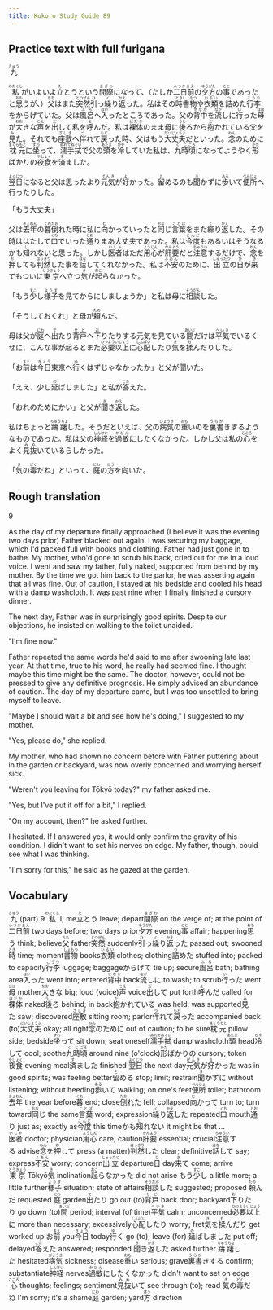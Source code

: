 ```yaml
---
title: Kokoro Study Guide 89
---
```


## Practice text with full furigana

<p>
<ruby><rb>九</rb><rt>きゅう</rt></ruby>
</p>

<p>
<ruby><rb>私</rb><rt>わたくし</rt></ruby>がいよいよ<ruby><rb>立</rb><rt>た</rt></ruby>とうという<ruby><rb>間際</rb><rt>まぎわ</rt></ruby>になって、（たしか<ruby><rb>二日前</rb><rt>ふつかまえ</rt></ruby>の<ruby><rb>夕方</rb><rt>ゆうがた</rt></ruby>の<ruby><rb>事</rb><rt>こと</rt></ruby>であったと<ruby><rb>思</rb><rt>おも</rt></ruby>うが、）<ruby><rb>父</rb><rt>ちち</rt></ruby>はまた<ruby><rb>突然</rb><rt>とつぜん</rt></ruby><ruby><rb>引</rb><rt>ひ</rt></ruby>っ<ruby><rb>繰</rb><rt>く</rt></ruby>り<ruby><rb>返</rb><rt>かえ</rt></ruby>った。私はその<ruby><rb>時</rb><rt>とき</rt></ruby><ruby><rb>書物</rb><rt>しょもつ</rt></ruby>や<ruby><rb>衣類</rb><rt>いるい</rt></ruby>を<ruby><rb>詰</rb><rt>つ</rt></ruby>めた<ruby><rb>行李</rb><rt>こうり</rt></ruby>をからげていた。父は<ruby><rb>風呂</rb><rt>ふろ</rt></ruby>へ<ruby><rb>入</rb><rt>はい</rt></ruby>ったところであった。父の<ruby><rb>背中</rb><rt>せなか</rt></ruby>を<ruby><rb>流</rb><rt>なが</rt></ruby>しに<ruby><rb>行</rb><rt>い</rt></ruby>った<ruby><rb>母</rb><rt>はは</rt></ruby>が<ruby><rb>大</rb><rt>おお</rt></ruby>きな<ruby><rb>声</rb><rt>こえ</rt></ruby>を<ruby><rb>出</rb><rt>だ</rt></ruby>して私を<ruby><rb>呼</rb><rt>よ</rt></ruby>んだ。私は<ruby><rb>裸体</rb><rt>はだか</rt></ruby>のまま母に<ruby><rb>後</rb><rt>うし</rt></ruby>ろから<ruby><rb>抱</rb><rt>だ</rt></ruby>かれている父を<ruby><rb>見</rb><rt>み</rt></ruby>た。それでも<ruby><rb>座敷</rb><rt>ざしき</rt></ruby>へ<ruby><rb>伴</rb><rt>つ</rt></ruby>れて<ruby><rb>戻</rb><rt>もど</rt></ruby>った時、父はもう<ruby><rb>大丈夫</rb><rt>だいじょうぶ</rt></ruby>だといった。<ruby><rb>念</rb><rt>ねん</rt></ruby>のために<ruby><rb>枕元</rb><rt>まくらもと</rt></ruby>に<ruby><rb>坐</rb><rt>すわ</rt></ruby>って、<ruby><rb>濡</rb><rt>ぬれ</rt></ruby><ruby><rb>手拭</rb><rt>てぬぐい</rt></ruby>で父の<ruby><rb>頭</rb><rt>あたま</rt></ruby>を<ruby><rb>冷</rb><rt>ひや</rt></ruby>していた私は、<ruby><rb>九時</rb><rt>くじ</rt></ruby><ruby><rb>頃</rb><rt>ごろ</rt></ruby>になってようやく<ruby><rb>形</rb><rt>かた</rt></ruby>ばかりの<ruby><rb>夜食</rb><rt>やしょく</rt></ruby>を<ruby><rb>済</rb><rt>す</rt></ruby>ました。
</p>

<p>
<ruby><rb>翌日</rb><rt>よくじつ</rt></ruby>になると父は思ったより<ruby><rb>元気</rb><rt>げんき</rt></ruby>が<ruby><rb>好</rb><rt>よ</rt></ruby>かった。<ruby><rb>留</rb><rt>と</rt></ruby>めるのも<ruby><rb>聞</rb><rt>き</rt></ruby>かずに<ruby><rb>歩</rb><rt>ある</rt></ruby>いて<ruby><rb>便所</rb><rt>べんじょ</rt></ruby>へ行ったりした。
</p>

<p>「もう大丈夫」</p>
<p>
父は<ruby><rb>去年</rb><rt>きょねん</rt></ruby>の<ruby><rb>暮</rb><rt>くれ</rt></ruby><ruby><rb>倒</rb><rt>たお</rt></ruby>れた時に私に<ruby><rb>向</rb><rt>む</rt></ruby>かっていったと<ruby><rb>同</rb><rt>おな</rt></ruby>じ<ruby><rb>言葉</rb><rt>ことば</rt></ruby>をまた<ruby><rb>繰</rb><rt>く</rt></ruby>り<ruby><rb>返</rb><rt>かえ</rt></ruby>した。その時ははたして<ruby><rb>口</rb><rt>くち</rt></ruby>でいった<ruby><rb>通</rb><rt>とお</rt></ruby>りまあ大丈夫であった。私は<ruby><rb>今度</rb><rt>こんど</rt></ruby>もあるいはそうなるかも<ruby><rb>知</rb><rt>し</rt></ruby>れないと思った。しかし<ruby><rb>医者</rb><rt>いしゃ</rt></ruby>はただ<ruby><rb>用心</rb><rt>ようじん</rt></ruby>が<ruby><rb>肝要</rb><rt>かんよう</rt></ruby>だと<ruby><rb>注意</rb><rt>ちゅうい</rt></ruby>するだけで、<ruby><rb>念</rb><rt>ねん</rt></ruby>を<ruby><rb>押</rb><rt>お</rt></ruby>しても<ruby><rb>判然</rb><rt>はっきり</rt></ruby>した事を<ruby><rb>話</rb><rt>はな</rt></ruby>してくれなかった。私は<ruby><rb>不安</rb><rt>ふあん</rt></ruby>のために、<ruby><rb>出立</rb><rt>しゅったつ</rt></ruby>の<ruby><rb>日</rb><rt>ひ</rt></ruby>が<ruby><rb>来</rb><rt>き</rt></ruby>てもついに<ruby><rb>東京</rb><rt>とうきょう</rt></ruby>へ立つ<ruby><rb>気</rb><rt>き</rt></ruby>が<ruby><rb>起</rb><rt>おこ</rt></ruby>らなかった。
</p>

<p>
「もう<ruby><rb>少</rb><rt>すこ</rt></ruby>し<ruby><rb>様子</rb><rt>ようす</rt></ruby>を見てからにしましょうか」と私は母に<ruby><rb>相談</rb><rt>そうだん</rt></ruby>した。
</p>

<p>
「そうしておくれ」と母が<ruby><rb>頼</rb><rt>たの</rt></ruby>んだ。
</p>

<p>
母は父が<ruby><rb>庭</rb><rt>にわ</rt></ruby>へ<ruby><rb>出</rb><rt>で</rt></ruby>たり<ruby><rb>背戸</rb><rt>せど</rt></ruby>へ<ruby><rb>下</rb><rt>お</rt></ruby>りたりする元気を見ている<ruby><rb>間</rb><rt>あいだ</rt></ruby>だけは<ruby><rb>平気</rb><rt>へいき</rt></ruby>でいるくせに、こんな事が起るとまた<ruby><rb>必要</rb><rt>ひつよう</rt></ruby><ruby><rb>以上</rb><rt>いじょう</rt></ruby>に<ruby><rb>心配</rb><rt>しんぱい</rt></ruby>したり<ruby><rb>気</rb><rt>き</rt></ruby>を<ruby><rb>揉</rb><rt>も</rt></ruby>んだりした。
</p>

<p>
「お<ruby><rb>前</rb><rt>まえ</rt></ruby>は<ruby><rb>今日</rb><rt>きょう</rt></ruby>東京へ<ruby><rb>行</rb><rt>ゆ</rt></ruby>くはずじゃなかったか」と父が聞いた。
</p>

<p>
「ええ、少し<ruby><rb>延</rb><rt>の</rt></ruby>ばしました」と私が<ruby><rb>答</rb><rt>こた</rt></ruby>えた。
</p>

<p>
「おれのためにかい」と父が<ruby><rb>聞</rb><rt>き</rt></ruby>き<ruby><rb>返</rb><rt>かえ</rt></ruby>した。
</p>

<p>
私はちょっと<ruby><rb>躊躇</rb><rt>ちゅうちょ</rt></ruby>した。そうだといえば、父の<ruby><rb>病気</rb><rt>びょうき</rt></ruby>の<ruby><rb>重</rb><rt>おも</rt></ruby>いのを<ruby><rb>裏書</rb><rt>うらが</rt></ruby>きするようなものであった。私は父の<ruby><rb>神経</rb><rt>しんけい</rt></ruby>を<ruby><rb>過敏</rb><rt>かびん</rt></ruby>にしたくなかった。しかし父は私の<ruby><rb>心</rb><rt>こころ</rt></ruby>をよく<ruby><rb>見抜</rb><rt>みぬ</rt></ruby>いているらしかった。
</p>

<p>
「<ruby><rb>気</rb><rt>き</rt></ruby>の<ruby><rb>毒</rb><rt>どく</rt></ruby>だね」といって、<ruby><rb>庭</rb><rt>にわ</rt></ruby>の<ruby><rb>方</rb><rt>ほう</rt></ruby>を向いた。
</p>


## Rough translation

9

As the day of my departure finally approached (I believe it was the evening two days prior) Father blacked out again. I was securing my baggage, which I'd packed full with books and clothing. Father had just gone in to bathe. My mother, who'd gone to scrub his back, cried out for me in a loud voice. I went and saw my father, fully naked, supported from behind by my mother. By the time we got him back to the parlor, he was asserting again that all was fine. Out of caution, I stayed at his bedside and cooled his head with a damp washcloth. It was past nine when I finally finished a cursory dinner.

The next day, Father was in surprisingly good spirits. Despite our objections, he insisted on walking to the toilet unaided.

"I'm fine now."

Father repeated the same words he'd said to me after swooning late last year. At that time, true to his word, he really had seemed fine. I thought maybe this time might be the same. The doctor, however, could not be pressed to give any definitive prognosis. He simply advised an abundance of caution. The day of my departure came, but I was too unsettled to bring myself to leave.

"Maybe I should wait a bit and see how he's doing," I suggested to my mother.

"Yes, please do," she replied.

My mother, who had shown no concern before with Father puttering about in the garden or backyard, was now overly concerned and worrying herself sick.

"Weren't you leaving for Tōkyō today?" my father asked me.

"Yes, but I've put it off for a bit," I replied.

"On my account, then?" he asked further.

I hesitated. If I answered yes, it would only confirm the gravity of his condition. I didn't want to set his nerves on edge. My father, though, could see what I was thinking.

"I'm sorry for this," he said as he gazed at the garden.    


## Vocabulary

<p>
<span class="vocabstudy"><ruby><rb>九</rb><rt>きゅう</rt></ruby>&nbsp;(part) 9</span>
<span class="vocabstudy"><ruby><rb>私</rb><rt>わたくし</rt></ruby>&nbsp;I; me</span><span class="vocabstudy"><ruby><rb>立</rb><rt>た</rt></ruby>とう&nbsp;leave; depart</span><span class="vocabstudy"><ruby><rb>間際</rb><rt>まぎわ</rt></ruby>&nbsp;on the verge of; at the point of</span><span class="vocabstudy"><ruby><rb>二日前</rb><rt>ふつかまえ</rt></ruby>&nbsp;two days before; two days prior</span><span class="vocabstudy"><ruby><rb>夕方</rb><rt>ゆうがた</rt></ruby>&nbsp;evening</span><span class="vocabstudy"><ruby><rb>事</rb><rt>こと</rt></ruby>&nbsp;affair; happening</span><span class="vocabstudy"><ruby><rb>思</rb><rt>おも</rt></ruby>う&nbsp;think; believe</span><span class="vocabstudy"><ruby><rb>父</rb><rt>ちち</rt></ruby>&nbsp;father</span><span class="vocabstudy"><ruby><rb>突然</rb><rt>とつぜん</rt></ruby>&nbsp;suddenly</span><span class="vocabstudy"><ruby><rb>引</rb><rt>ひ</rt></ruby>っ<ruby><rb>繰</rb><rt>く</rt></ruby>り<ruby><rb>返</rb><rt>かえ</rt></ruby>った&nbsp;passed out; swooned</span><span class="vocabstudy"><ruby><rb>時</rb><rt>とき</rt></ruby>&nbsp;time; moment</span><span class="vocabstudy"><ruby><rb>書物</rb><rt>しょもつ</rt></ruby>&nbsp;books</span><span class="vocabstudy"><ruby><rb>衣類</rb><rt>いるい</rt></ruby>&nbsp;clothes; clothing</span><span class="vocabstudy"><ruby><rb>詰</rb><rt>つ</rt></ruby>めた&nbsp;stuffed into; packed to capacity</span><span class="vocabstudy"><ruby><rb>行李</rb><rt>こうり</rt></ruby>&nbsp;luggage; baggage</span><span class="vocabstudy">からげて&nbsp;tie up; secure</span><span class="vocabstudy"><ruby><rb>風呂</rb><rt>ふろ</rt></ruby>&nbsp;bath; bathing area</span><span class="vocabstudy"><ruby><rb>入</rb><rt>はい</rt></ruby>った&nbsp;went into; entered</span><span class="vocabstudy"><ruby><rb>背中</rb><rt>せなか</rt></ruby>&nbsp;back</span><span class="vocabstudy"><ruby><rb>流</rb><rt>なが</rt></ruby>しに&nbsp;to wash; to scrub</span><span class="vocabstudy"><ruby><rb>行</rb><rt>い</rt></ruby>った&nbsp;went</span><span class="vocabstudy"><ruby><rb>母</rb><rt>はは</rt></ruby>&nbsp;mother</span><span class="vocabstudy"><ruby><rb>大</rb><rt>おお</rt></ruby>きな&nbsp;big; loud (voice)</span><span class="vocabstudy"><ruby><rb>声</rb><rt>こえ</rt></ruby>&nbsp;voice</span><span class="vocabstudy"><ruby><rb>出</rb><rt>だ</rt></ruby>して&nbsp;put forth</span><span class="vocabstudy"><ruby><rb>呼</rb><rt>よ</rt></ruby>んだ&nbsp;called for</span><span class="vocabstudy"><ruby><rb>裸体</rb><rt>はだか</rt></ruby>&nbsp;naked</span><span class="vocabstudy"><ruby><rb>後</rb><rt>うし</rt></ruby>ろ&nbsp;behind; in back</span><span class="vocabstudy"><ruby><rb>抱</rb><rt>だ</rt></ruby>かれている&nbsp;was held; was supported</span><span class="vocabstudy"><ruby><rb>見</rb><rt>み</rt></ruby>た&nbsp;saw; discovered</span><span class="vocabstudy"><ruby><rb>座敷</rb><rt>ざしき</rt></ruby>&nbsp;sitting room; parlor</span><span class="vocabstudy"><ruby><rb>伴</rb><rt>つ</rt></ruby>れて<ruby><rb>戻</rb><rt>もど</rt></ruby>った&nbsp;accompanied back (to)</span><span class="vocabstudy"><ruby><rb>大丈夫</rb><rt>だいじょうぶ</rt></ruby>&nbsp;okay; all right</span><span class="vocabstudy"><ruby><rb>念</rb><rt>ねん</rt></ruby>のために&nbsp;out of caution; to be sure</span><span class="vocabstudy"><ruby><rb>枕元</rb><rt>まくらもと</rt></ruby>&nbsp;pillow side; bedside</span><span class="vocabstudy"><ruby><rb>坐</rb><rt>すわ</rt></ruby>って&nbsp;sit down; seat oneself</span><span class="vocabstudy"><ruby><rb>濡</rb><rt>ぬれ</rt></ruby><ruby><rb>手拭</rb><rt>てぬぐい</rt></ruby>&nbsp;damp washcloth</span><span class="vocabstudy"><ruby><rb>頭</rb><rt>あたま</rt></ruby>&nbsp;head</span><span class="vocabstudy"><ruby><rb>冷</rb><rt>ひや</rt></ruby>して&nbsp;cool; soothe</span><span class="vocabstudy"><ruby><rb>九時</rb><rt>くじ</rt></ruby><ruby><rb>頃</rb><rt>ごろ</rt></ruby>&nbsp;around nine (o'clock)</span><span class="vocabstudy"><ruby><rb>形</rb><rt>かた</rt></ruby>ばかりの&nbsp;cursory; token</span><span class="vocabstudy"><ruby><rb>夜食</rb><rt>やしょく</rt></ruby>&nbsp;evening meal</span><span class="vocabstudy"><ruby><rb>済</rb><rt>す</rt></ruby>ました&nbsp;finished</span>
<span class="vocabstudy"><ruby><rb>翌日</rb><rt>よくじつ</rt></ruby>&nbsp;the next day</span><span class="vocabstudy"><ruby><rb>元気</rb><rt>げんき</rt></ruby>が<ruby><rb>好</rb><rt>よ</rt></ruby>かった&nbsp;was in good spirits; was feeling better</span><span class="vocabstudy"><ruby><rb>留</rb><rt>と</rt></ruby>める&nbsp;stop; limit; restrain</span><span class="vocabstudy"><ruby><rb>聞</rb><rt>き</rt></ruby>かずに&nbsp;without listening; without heeding</span><span class="vocabstudy"><ruby><rb>歩</rb><rt>ある</rt></ruby>いて&nbsp;walking; on one's feet</span><span class="vocabstudy"><ruby><rb>便所</rb><rt>べんじょ</rt></ruby>&nbsp;toilet; bathroom</span>
<span class="vocabstudy"><ruby><rb>去年</rb><rt>きょねん</rt></ruby>&nbsp;the year before</span><span class="vocabstudy"><ruby><rb>暮</rb><rt>くれ</rt></ruby>&nbsp;end; close</span><span class="vocabstudy"><ruby><rb>倒</rb><rt>たお</rt></ruby>れた&nbsp;fell; collapsed</span><span class="vocabstudy"><ruby><rb>向</rb><rt>む</rt></ruby>かって&nbsp;turn to; turn toward</span><span class="vocabstudy"><ruby><rb>同</rb><rt>おな</rt></ruby>じ&nbsp;the same</span><span class="vocabstudy"><ruby><rb>言葉</rb><rt>ことば</rt></ruby>&nbsp;word; expression</span><span class="vocabstudy"><ruby><rb>繰</rb><rt>く</rt></ruby>り<ruby><rb>返</rb><rt>かえ</rt></ruby>した&nbsp;repeated</span><span class="vocabstudy"><ruby><rb>口</rb><rt>くち</rt></ruby>&nbsp;mouth</span><span class="vocabstudy"><ruby><rb>通</rb><rt>とお</rt></ruby>り&nbsp;just as; exactly as</span><span class="vocabstudy"><ruby><rb>今度</rb><rt>こんど</rt></ruby>&nbsp;this time</span><span class="vocabstudy">かも<ruby><rb>知</rb><rt>し</rt></ruby>れない&nbsp;it might be that ...</span><span class="vocabstudy"><ruby><rb>医者</rb><rt>いしゃ</rt></ruby>&nbsp;doctor; physician</span><span class="vocabstudy"><ruby><rb>用心</rb><rt>ようじん</rt></ruby>&nbsp;care; caution</span><span class="vocabstudy"><ruby><rb>肝要</rb><rt>かんよう</rt></ruby>&nbsp;essential; crucial</span><span class="vocabstudy"><ruby><rb>注意</rb><rt>ちゅうい</rt></ruby>する&nbsp;advise</span><span class="vocabstudy"><ruby><rb>念</rb><rt>ねん</rt></ruby>を<ruby><rb>押</rb><rt>お</rt></ruby>して&nbsp;press (a matter)</span><span class="vocabstudy"><ruby><rb>判然</rb><rt>はっきり</rt></ruby>した&nbsp;clear; definitive</span><span class="vocabstudy"><ruby><rb>話</rb><rt>はな</rt></ruby>して&nbsp;say; express</span><span class="vocabstudy"><ruby><rb>不安</rb><rt>ふあん</rt></ruby>&nbsp;worry; concern</span><span class="vocabstudy"><ruby><rb>出立</rb><rt>しゅったつ</rt></ruby>&nbsp;departure</span><span class="vocabstudy"><ruby><rb>日</rb><rt>ひ</rt></ruby>&nbsp;day</span><span class="vocabstudy"><ruby><rb>来</rb><rt>き</rt></ruby>て&nbsp;come; arrive</span><span class="vocabstudy"><ruby><rb>東京</rb><rt>とうきょう</rt></ruby>&nbsp;Tōkyō</span><span class="vocabstudy"><ruby><rb>気</rb><rt>き</rt></ruby>&nbsp;inclination</span><span class="vocabstudy"><ruby><rb>起</rb><rt>おこ</rt></ruby>らなかった&nbsp;did not arise</span>
<span class="vocabstudy">もう<ruby><rb>少</rb><rt>すこ</rt></ruby>し&nbsp;a little more; a little further</span><span class="vocabstudy"><ruby><rb>様子</rb><rt>ようす</rt></ruby>&nbsp;situation; state of affairs</span><span class="vocabstudy"><ruby><rb>相談</rb><rt>そうだん</rt></ruby>した&nbsp;suggested; proposed</span>
<span class="vocabstudy"><ruby><rb>頼</rb><rt>たの</rt></ruby>んだ&nbsp;requested</span>
<span class="vocabstudy"><ruby><rb>庭</rb><rt>にわ</rt></ruby>&nbsp;garden</span><span class="vocabstudy"><ruby><rb>出</rb><rt>で</rt></ruby>たり&nbsp;go out (to)</span><span class="vocabstudy"><ruby><rb>背戸</rb><rt>せど</rt></ruby>&nbsp;back door; backyard</span><span class="vocabstudy"><ruby><rb>下</rb><rt>お</rt></ruby>りたり&nbsp;go down (to)</span><span class="vocabstudy"><ruby><rb>間</rb><rt>あいだ</rt></ruby>&nbsp;period; interval (of time)</span><span class="vocabstudy"><ruby><rb>平気</rb><rt>へいき</rt></ruby>&nbsp;calm; unconcerned</span><span class="vocabstudy"><ruby><rb>必要</rb><rt>ひつよう</rt></ruby><ruby><rb>以上</rb><rt>いじょう</rt></ruby>に&nbsp;more than necessary; excessively</span><span class="vocabstudy"><ruby><rb>心配</rb><rt>しんぱい</rt></ruby>したり&nbsp;worry; fret</span><span class="vocabstudy"><ruby><rb>気</rb><rt>き</rt></ruby>を<ruby><rb>揉</rb><rt>も</rt></ruby>んだり&nbsp;get worked up</span>
<span class="vocabstudy">お<ruby><rb>前</rb><rt>まえ</rt></ruby>&nbsp;you</span><span class="vocabstudy"><ruby><rb>今日</rb><rt>きょう</rt></ruby>&nbsp;today</span><span class="vocabstudy"><ruby><rb>行</rb><rt>ゆ</rt></ruby>く&nbsp;go (to); leave (for)</span>
<span class="vocabstudy"><ruby><rb>延</rb><rt>の</rt></ruby>ばしました&nbsp;put off; delayed</span><span class="vocabstudy"><ruby><rb>答</rb><rt>こた</rt></ruby>えた&nbsp;answered; responded</span>
<span class="vocabstudy"><ruby><rb>聞</rb><rt>き</rt></ruby>き<ruby><rb>返</rb><rt>かえ</rt></ruby>した&nbsp;asked further</span>
<span class="vocabstudy"><ruby><rb>躊躇</rb><rt>ちゅうちょ</rt></ruby>した&nbsp;hesitated</span><span class="vocabstudy"><ruby><rb>病気</rb><rt>びょうき</rt></ruby>&nbsp;sickness; disease</span><span class="vocabstudy"><ruby><rb>重</rb><rt>おも</rt></ruby>い&nbsp;serious; grave</span><span class="vocabstudy"><ruby><rb>裏書</rb><rt>うらが</rt></ruby>きする&nbsp;confirm; substantiate</span><span class="vocabstudy"><ruby><rb>神経</rb><rt>しんけい</rt></ruby>&nbsp;nerves</span><span class="vocabstudy"><ruby><rb>過敏</rb><rt>かびん</rt></ruby>にしたくなかった&nbsp;didn't want to set on edge</span><span class="vocabstudy"><ruby><rb>心</rb><rt>こころ</rt></ruby>&nbsp;thoughts; feelings; sentiment</span><span class="vocabstudy"><ruby><rb>見抜</rb><rt>みぬ</rt></ruby>いて&nbsp;see through (to); read</span>
<span class="vocabstudy"><ruby><rb>気</rb><rt>き</rt></ruby>の<ruby><rb>毒</rb><rt>どく</rt></ruby>だね&nbsp;I'm sorry; it's a shame</span><span class="vocabstudy"><ruby><rb>庭</rb><rt>にわ</rt></ruby>&nbsp;garden; yard</span><span class="vocabstudy"><ruby><rb>方</rb><rt>ほう</rt></ruby>&nbsp;direction</span>
</p>

